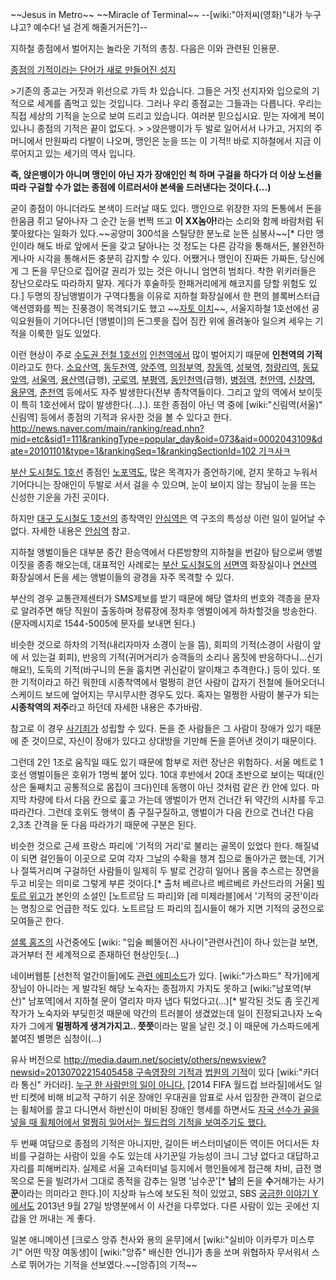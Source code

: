 ~~Jesus in Metro~~
~~Miracle of Terminal~~
--[wiki:"아저씨(영화)"내가 누구냐고? 예수다! 널 걷게 해줄거거든?]--

지하철 종점에서 벌어지는 놀라운 기적의 총칭. 다음은 이와 관련된 인용문.

[http://news.naver.com/main/read.nhn?mode=LSD&mid=sec&sid1=001&oid=032&aid=0000260816&m_view=1&m_url=%2Fcomment%2Fall.nhn%3FserviceId%3Dnews%26gno%3Dnews032%2C0000260816%26sort%3Dlikability 종점의 기적이라는 단어가 새로 만들어진 성지]

>기존의 종교는 거짓과 위선으로 가득 차 있습니다. 그들은 거짓 선지자와 입으로의 기적으로 세계를 좀먹고 있는 것입니다. 그러나 우리 종점교는 그들과는 다릅니다. 우리는 직접 세상의 기적을 눈으로 보여 드리고 있습니다. 여러분 믿으십시요. 믿는 자에게 복이 있나니 종점의 기적은 끝이 없도다.
>
>앉은뱅이가 두 발로 일어서서 나가고, 거지의 주머니에서 만원짜리 다발이 나오며, 맹인은 눈을 뜨는 이 기적!! 바로 지하철에서 지금 이루어지고 있는 세기의 역사 입니다.

'''즉, 앉은뱅이가 아니며 맹인이 아닌 자가 장애인인 척 하며 구걸을 하다가 더 이상 노선을 따라 구걸할 수가 없는 종점에 이르러서야 본색을 드러낸다는 것이다.(...)'''

굳이 종점이 아니더라도 본색이 드러날 때도 있다. 맹인으로 위장한 자의 돈통에서 돈을 한움큼 쥐고 달아나자 그 순간 눈을 번쩍 뜨고 '''이 XX놈아!'''라는 소리와 함께 바람처럼 뒤쫓아왔다는 일화가 있다.~~공양미 300석을 스틸당한 분노로 눈뜬 심봉사~~[* 다만 맹인이라 해도 바로 앞에서 돈을 갖고 달아나는 것 정도는 다른 감각을 통해서든, 불완전하게나마 시각을 통해서든 충분히 감지할 수 있다. 어쨌거나 맹인이 진짜든 가짜든, 당신에게 그 돈을 무단으로 집어갈 권리가 있는 것은 아니니 엄연히 범죄다. 착한 위키러들은 장난으로라도 따라하지 말자. 게다가 후술하듯 한패거리에게 해코지를 당할 위험도 있다.] 두명의 장님앵벌이가 구역다툼을 이유로 지하철 화장실에서 한 편의 블록버스터급 액션영화를 찍는 진풍경이 목격되기도 했고 ~~[[자토 이치]]~~, 서울지하철 1호선에선 공익요원들이 기어다니던 [앵벌이]의 돈그릇을 집어 짐칸 위에 올려놓아 일으켜 세우는 기적을 이룩한 일도 있었다.

이런 현상이 주로 [[수도권 전철 1호선]]의 [[인천역]]에서 많이 벌어지기 때문에 '''인천역의 기적'''이라고도 한다. [[소요산역]], [[동두천역]], [[양주역]], [[의정부역]], [[창동역]], [[성북역]], [[청량리역]], [[동묘앞역]], [[서울역]], [[용산역]](급행), [[구로역]], [[부평역]], [[동인천역]](급행), [[병점역]], [[천안역]], [[신창역(장항선)|신창역]], [[용문역]], [[춘천역]] 등에서도 자주 발생한다(전부 종착역들이다. 그리고 앞의 역에서 보이듯이 특히 1호선에서 많이 발생한다(...).). 또한 종점이 아닌 역 중에 [wiki:"신림역(서울)" 신림역] 등에서 종점의 기적과 유사한 것을 볼 수 있다고 한다. [[http://news.naver.com/main/ranking/read.nhn?mid=etc&sid1=111&rankingType=popular_day&oid=073&aid=0002043109&date=20101101&type=1&rankingSeq=1&rankingSectionId=102 기ㅋ사ㅋ]]

[[부산 도시철도 1호선]] 종점인 [[노포역]]도, 많은 목격자가 증언하기에, 걷지 못하고 누워서 기어다니는 장애인이 두발로 서서 걸을 수 있으며, 눈이 보이지 않는 장님이 눈을 뜨는 신성한 기운을 가진 곳이다.

하지만 [[대구 도시철도 1호선]]의 종착역인 [[안심역]]은 역 구조의 특성상 이런 일이 일어날 수 없다. 자세한 내용은 [[안심역]] 참고.

지하철 앵벌이들은 대부분 중간 환승역에서 다른방향의 지하철을 번갈아 탐으로써 앵벌이짓을 종종 해오는데, 대표적인 사례로는 [[부산 도시철도]]의 [[서면역]] 화장실이나 [[연산역]] 화장실에서 돈을 세는 앵벌이들의 광경을 자주 목격할 수 있다.

부산의 경우 교통관제센터가 SMS제보를 받기 때문에 해당 열차의 번호와 객층을 문자로 알려주면 해당 직원이 출동하며 정류장에 정차후 앵벌이에게 하차할것을 방송한다.(문자메시지로 1544-5005에 문자를 보내면 된다.)

비슷한 것으로 하차의 기적(내리자마자 소경이 눈을 뜸), 회피의 기적(소경이 사람이 앞에 서 있는걸 회피), 반응의 기적(귀머거리가 승객들의 소리나 몸짓에 반응하다니...신기해요!), 도둑의 기적(바구니의 돈을 훔치면 귀신같이 알이채고 추격한다.) 등이 있다. 또한 기적이라고 하긴 뭐한데 시종착역에서 멀쩡히 걷던 사람이 갑자기 전철에 들어오더니 스케이드 보드에 엎어지는 무시무시한 경우도 있다. 혹자는 멀쩡한 사람이 불구가 되는 '''시종착역의 저주'''라고 하던데 자세한 내용은 추가바람. 

참고로 이 경우 [[사기죄]]가 성립할 수 있다. 돈을 준 사람들은 그 사람이 장애가 있기 때문에 준 것이므로, 자신이 장애가 있다고 상대방을 기만해 돈을 뜯어낸 것이기 때문이다.

그런데 2인 1조로 움직일 때도 있기 때문에 함부로 저런 장난은 위험하다. 서울 메트로 1호선 앵벌이들은 호위가 1명씩 붙어 있다. 10대 후반에서 20대 초반으로 보이는 떡대(인상은 둘째치고 공통적으로 몸집이 크다)인데 동행이 아닌 것처럼 같은 칸 안에 있다. 마지막 차량에 타서 다음 칸으로 훑고 가는데 앵벌이가 먼저 건너간 뒤 약간의 시차를 두고 따라간다. 그런데 호위도 행색이 좀 구질구질하고, 앵벌이가 다음 칸으로 건너간 다음 2,3초 간격을 둔 다음 따라가기 때문에 구분은 된다.  

비슷한 것으로 근세 프랑스 파리에 '기적의 거리'로 불리는 골목이 있었다 한다. 해질녘이 되면 걸인들이 이곳으로 모여 각자 그날의 수확을 챙겨 집으로 돌아가곤 했는데, 기거나 절뚝거리며 구걸하던 사람들이 일제히 두 발로 건강히 일어나 몸을 추스르는 장면을 두고 비웃는 의미로 그렇게 부른 것이다.[* 출처 베르나르 베르베르 카산드라의 거울] [[빅토르 위고]]가 본인의 소설인 [노트르담 드 파리]와 [레 미제라블]에서 '기적의 궁전'이라는 명칭으로 언급한 적도 있다. 노트르담 드 파리의 집시들이 해가 지면 기적의 궁전으로 모여들곤 한다.

[[셜록 홈즈]]의 사건중에도 [wiki: "입술 삐뚤어진 사나이"관련사건]이 하나 있는걸 보면, 과거부터 전 세계적으로 존재하던 현상인듯(...)

네이버웹툰 [선천적 얼간이들]에도 [http://comic.naver.com/webtoon/detail.nhn?titleId=478261&no=17 관련 에피소드]가 있다. [wiki:"가스파드" 작가]에게 장님이 아니라는 게 발각된 해당 노숙자는 종점까지 가지도 못하고 [wiki:"남포역(부산)" 남포역]에서 지하철 문이 열리자 마자 냅다 튀었다고(...)[* 발각된 것도 좀 웃긴게 작가가 노숙자와 부딪힌것 때문에 약간의 트러블이 생겼었는데 일이 진정되고나자 노숙자가 그에게 '''멀쩡하게 생겨가지고.. 쯧쯧'''이라는 말을 날린 것.] 이 때문에 가스파드에게 붙여진 별명은 심청이(...) 

유사 버전으로 [[http://media.daum.net/society/others/newsview?newsid=20130702215405458 구속영장의 기적]]과 [http://www.hani.co.kr/arti/society/society_general/594201.html 법원의 기적]이 있다 [wiki:"카더라 통신" 카더라]. [http://imnews.imbc.com/replay/nwdesk/article/3305139_5780.html 누구 한 사람만의 일이 아니다.] [2014 FIFA 월드컵 브라질]에서도 일반 티켓에 비해 비교적 구하기 쉬운 장애인 우대권을 암표로 사서 입장한 관객이 겉으로는 휠체어를 끌고 다니면서 하반신이 마비된 장애인 행세를 하면서도 [http://news.naver.com/main/read.nhn?mode=LSD&mid=sec&sid1=004&oid=382&aid=0000225788 자국 선수가 골을 넣을 때 휠체어에서 멀쩡히 일어서는 월드컵의 기적을 보여주기도 했다.] 

두 번째 여담으로 종점의 기적은 아니지만, 길이든 버스터미널이든 역이든 어디서든 차비를 구걸하는 사람이 있을 수도 있는데 사기꾼일 가능성이 크니 그냥 없다고 대답하고 자리를 피해버리자. 실제로 서울 고속터미널 등지에서 행인들에게 접근해 차비, 급전 명목으로 돈을 빌려가서 그대로 종적을 감추는 일명 '남수꾼'[* '''남'''의 돈을 '''수'''거해가는 사기'''꾼'''이라는 의미라고 한다.]이 지상파 뉴스에 보도된 적이 있었고, SBS [[궁금한 이야기 Y]]에서도 2013년 9월 27일 방영분에서 이 사건을 다루었다. 다른 사람이 있는 곳에선 지갑을 안 꺼내는 게 좋다. 

일본 애니메이션 [크로스 앙쥬 천사와 용의 윤무]에서 [wiki:"실비아 이카루가 미스루기" 어떤 막장 여동생]이 [wiki:"앙쥬" 배신한 언니]가 총을 쏘며 위협하자 무서워서 스스로 뛰어가는 기적을 선보였다.~~[앙쥬]의 기적~~
